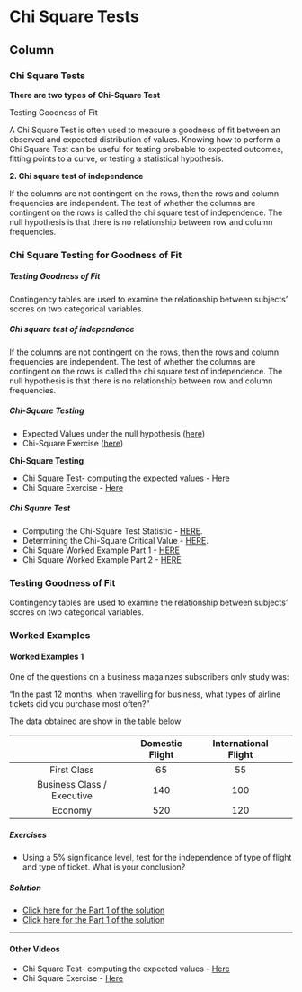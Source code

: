 Chi Square Tests {data-navmenu="Chi Square Tests"}
===========================================================

Column {.tabset}
-----------------------------------

### Chi Square Tests
<strong>There are two types of Chi-Square Test</strong>

Testing Goodness of Fit

A Chi Square Test is often used to measure a goodness of fit between an observed and expected distribution of values. Knowing how to perform a Chi Square Test can be useful for testing probable to expected outcomes, fitting points to a curve, or testing a statistical hypothesis.

<strong>2.  Chi square test of independence</strong>

If the columns are not contingent on the rows, then the rows and column frequencies are independent. The test of whether the columns are contingent on the rows is called the chi square test of independence. The null hypothesis is that there is no relationship between row and column frequencies.


### Chi Square Testing for Goodness of Fit

<h5> Testing Goodness of Fit</h5>


Contingency tables are used to examine the relationship between subjects’ scores on two categorical variables.

<h5>Chi square test of independence</h5>

\section{Contingency Tables}
\begin{itemize}
<p>In the case of goodness of fit tests, there is only one
categorical variable, such as the screen size of TV sets that have
been sold, and what is tested is a hypothesis concerning the
pattern of frequencies, or the distribution, of the variable.

<p>The observed frequencies can be listed as a single row, or as a
single column, of categories.
<p>
Tests for independence involve (at least) two categorical
variables, and what is tested is the assumption that the variables
are statistically independent.
<p>
Independence implies that knowledge of the category in which an
observation is classified with respect to one variable has no
affect on the probability of the other variable being in one of
the several categories.

<p>When two variables are involved, the observed frequencies are
entered in a two-way classification table, or contingency table.

<p>The dimensions of such tables are defined by $r \times c$, in
which $r$ indicates the number of rows and $c$ indicates the
number of columns.
<p>
If the null hypothesis of independence is rejected for classified
data such as in Table 12.3, this indicates that the two variables
are dependent and that there is a relationship between them. For
Table 12.3, for instance, this would indicate that there is a
relationship between age and the sex of stereo shop customers.

<p>Given the hypothesis of independence of the two variables, the
expected frequency associated with each cell of a contingency
table should be proportionate to the total observed frequencies
included in the column and in the row in which the cell is located
as related to the total sample size.

<p>Where $fr$ is the total frequency in a given row and $fc$ is the
total frequency in a given column, a convenient formula for
determining the expected frequency for the cell of the contingency
table that is located in that row and column is

<p>The general formula for the degrees of freedom associated with a
test for independence is $df = (r - 1)(c - 1)$.

\end{itemize}

If the columns are not contingent on the rows, then the rows and column frequencies are independent. The test of whether the columns are contingent on the rows is called the chi square test of independence. The null hypothesis is that there is no relationship between row and column frequencies.

<h5>Chi-Square Testing</h5>

* Expected Values under the null hypothesis (<a title="ChiSquare-ExpectedValues" href="https://dl.dropboxusercontent.com/u/6044937/IntroStats/PartH-Chi%20Square%20Expected%20Values.pdf" target="_blank">here</a>)</li>
* Chi-Square Exercise (<a title="Chi-SquareExercise" href="https://dl.dropboxusercontent.com/u/6044937/IntroStats/PartH-Chi%20Square%20Exercise.pdf" target="_blank">here</a>)</li>




<strong>Chi-Square Testing</strong>


* Chi Square Test- computing the expected values - <a href="https://dl.dropboxusercontent.com/u/6044937/IntroStats/PartH-Chi%20Square%20Expected%20Values.pdf" target="_blank">Here</a></li>
* Chi Square Exercise - <a href="https://dl.dropboxusercontent.com/u/6044937/IntroStats/PartH-Chi%20Square%20Exercise.pdf" target="_blank">Here</a></li>



<h5>Chi Square Test</h5>

* Computing the Chi-Square Test Statistic - <a href="https://youtu.be/O5ds4O8K8rQ">HERE</a>. </li>
* Determining the Chi-Square Critical Value - <a href="https://youtu.be/6B4uZY1Onzc">HERE</a>.  </li>
	
* Chi Square Worked Example Part 1 - <a href="https://youtu.be/7ZKSeyjKWvw">HERE</a></li>
* Chi Square Worked Example Part 2 - <a href="https://youtu.be/wV88ylsaxjw">HERE</a></li>


### Testing Goodness of Fit

Contingency tables are used to examine the relationship between subjects’ scores on two categorical variables.




### Worked Examples

#### Worked Examples 1
 
One of the questions on a business magainzes subscribers only study was:

"In the past 12 months, when travelling for business, what types of airline tickets did you purchase most often?"

The data obtained are show in the table below
  
| | | Domestic Flight | International Flight| |
|:------:|:------:|:------:|:------:|:------:|
| | First Class | 65 | 55 ||
| |Business Class / Executive | 140 | 100||
| | Economy |520|120||  

<h5> Exercises </h5> 
* Using a 5% significance level, test for the independence of type of flight and type of ticket. What is your conclusion? 


<h5> Solution</h5> 

* <a href="https://youtu.be/nitlgJUluRE"> Click here for the Part 1 of the solution</a> 
* <a href="https://youtu.be/oBJmx6bkXpA"> Click here for the Part 1 of the solution</a> 

-------------------------------------------

#### Other Videos

* Chi Square Test- computing the expected values - <a href="https://dl.dropboxusercontent.com/u/6044937/IntroStats/PartH-Chi%20Square%20Expected%20Values.pdf" target="_blank">Here</a>
* Chi Square Exercise - <a href="https://dl.dropboxusercontent.com/u/6044937/IntroStats/PartH-Chi%20Square%20Exercise.pdf" target="_blank">Here</a>
